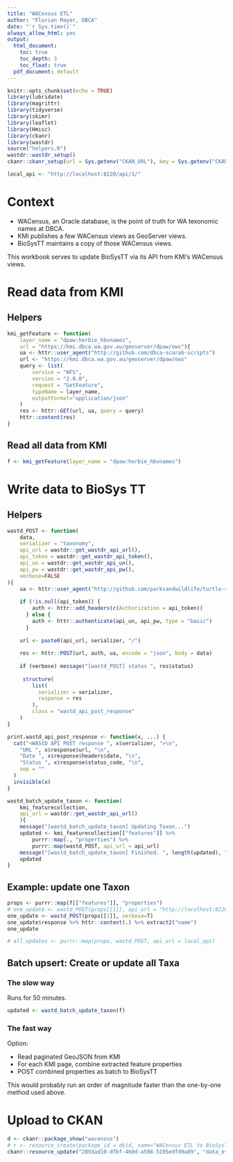 ```yaml
---
title: "WACensus ETL"
author: "Florian Mayer, DBCA"
date: "`r Sys.time()`"
always_allow_html: yes
output:
  html_document:
    toc: true
    toc_depth: 3
    toc_float: true
  pdf_document: default
---
```




```r
knitr::opts_chunk$set(echo = TRUE)
library(lubridate)
library(magrittr)
library(tidyverse)
library(skimr)
library(leaflet)
library(Hmisc)
library(ckanr)
library(wastdr)
source("helpers.R")
wastdr::wastdr_setup()
ckanr::ckanr_setup(url = Sys.getenv("CKAN_URL"), key = Sys.getenv("CKAN_API_KEY"))

local_api <- "http://localhost:8220/api/1/"
```

# Context

* WACensus, an Oracle database, is the point of truth for WA texonomic names at DBCA.
* KMI publishes a few WACensus views as GeoServer views.
* BioSysTT maintains a copy of those WACensus views.

This workbook serves to update BioSysTT via its API from KMI's WACensus views.

# Read data from KMI

## Helpers

```r
kmi_getFeature <- function(
    layer_name = "dpaw:herbie_hbvnames", 
    url = "https://kmi.dbca.wa.gov.au/geoserver/dpaw/ows"){
    ua <- httr::user_agent("http://github.com/dbca-scarab-scripts")
    url <- "https://kmi.dbca.wa.gov.au/geoserver/dpaw/ows"
    query <- list(
        service = "WFS",
        version = "2.0.0",
        request = "GetFeature",
        typeName = layer_name,
        outputFormat="application/json"
    )
    res <- httr::GET(url, ua, query = query)
    httr::content(res)
}
```

## Read all data from KMI

```r
f <- kmi_getFeature(layer_name = "dpaw:herbie_hbvnames")
```

# Write data to BioSys TT

## Helpers

```r
wastd_POST <- function(
    data,
    serializer = "taxonomy",
    api_url = wastdr::get_wastdr_api_url(),
    api_token = wastdr::get_wastdr_api_token(),
    api_un = wastdr::get_wastdr_api_un(),
    api_pw = wastdr::get_wastdr_api_pw(),
    verbose=FALSE
){
    ua <- httr::user_agent("http://github.com/parksandwildlife/turtle-scripts")
    
    if (!is.null(api_token)) {
        auth <- httr::add_headers(c(Authorization = api_token))
      } else {
        auth <- httr::authenticate(api_un, api_pw, type = "basic")
      }
    
    url <- paste0(api_url, serializer, "/")
    
    res <- httr::POST(url, auth, ua, encode = "json", body = data)
    
    if (verbose) message("[wastd_POST] status ", res$status)
    
     structure(
        list(
          serializer = serializer,
          response = res
        ),
        class = "wastd_api_post_response"
    )
}

print.wastd_api_post_response <- function(x, ...) {
  cat("<WAStD API POST response ", x$serializer, ">\n",
    "URL ", x$response$url, "\n",  
    "Date ", x$response$headers$date, "\n",
    "Status ", x$response$status_code, "\n",
    sep = ""
  )
  invisible(x)
}

wastd_batch_update_taxon <- function(
    kmi_featurecollection,
    api_url = wastdr::get_wastdr_api_url()
    ){
    message("[wastd_batch_update_taxon] Updating Taxon...")
    updated <- kmi_featurecollection[["features"]] %>%
        purrr::map(., "properties") %>%
        purrr::map(wastd_POST, api_url = api_url)
    message("[wastd_batch_update_taxon] Finished. ", length(updated), " taxa updated.")
    updated
}
```

## Example: update one Taxon

```r
props <- purrr::map(f[["features"]], "properties")
# one_update <- wastd_POST(props[[1]], api_url = "http://localhost:8220/api/1/", verbose=T)
one_update <- wastd_POST(props[[1]], verbose=T)
one_update$response %>% httr::content(.) %>% extract2("name")
one_update

# all_updates <- purrr::map(props, wastd_POST, api_url = local_api)
```

## Batch upsert: Create or update all Taxa

### The slow way

Runs for 50 minutes.

```r
updated <- wastd_batch_update_taxon(f)
```

### The fast way

Option: 

* Read paginated GeoJSON from KMI
* For each KMI page, combine extracted feature properties
* POST combined properties as batch to BioSysTT

This would probably run an order of magnitude faster than the one-by-one method used above.


# Upload to CKAN

```r
d <- ckanr::package_show("wacensus")
# r <- resource_create(package_id = d$id, name="WACensus ETL to BioSysTT", format="HTML", upload = "data_etl_wacensus.html")
ckanr::resource_update("2893ad10-dfbf-460d-a508-5195edfd9a89", "data_etl_wacensus.html")
```
